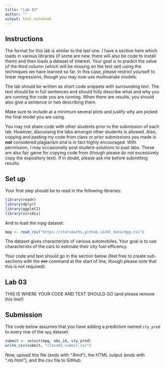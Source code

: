 ```yaml
---
title: "Lab 03"
author: ""
output: html_notebook
---
```


## Instructions

The format for this lab is similar to the last one.
I have a section here which loads in various
libraries (if some are new, there will also be code to install
them) and then loads a dataset of interest. Your goal is to
predict the value of the third column (which will be missing
on the test set) using the techniques we have learned so far.
In this case, please restrict yourself to linear regressions,
though you may now use multivariate models. 

The lab should be written as short code snippets with surrounding
text. The text should be in full sentences and should fully describe
what and why you are running the code you are running.  When there
are results, you should also give a sentence or two describing them.

Make sure to include at a minimum several plots and justify why
are picked the final model you are using.

You may not share code with other students prior to the submission
of each lab. However, discussing the labs amongst other students
is allowed. Also, copying and pasting my code from class or 
prior submissions you made is **not** considered plagiarism and
is in fact highly encouraged. With permission, I may occasionally
post student-solutions to past labs. These are also fair game
for copying code from (though please do not excessively copy the
expository text). If in doubt, please ask me before submitting
results.

## Set up

Your first step should be to read in the following libraries:

```r
library(readr)
library(dplyr)
library(ggplot2)
library(viridis)
```

And to load the mpg dataset:

```r
mpg <- read_csv("https://statsmaths.github.io/ml_data/mpg.csv")
```

The dataset gives characterists of various automobiles.
Your goal is to use characterists of the cars to estimate
their city fuel efficency.

Your code and text should go in the section below (feel free to create
sub-sections with the `###` command at the start of line, though please
note that this is not required):

## Lab 03

THIS IS WHERE YOUR CODE AND TEXT SHOULD GO (and please remove this line!)




## Submission

The code below assumes that you have adding a prediction named
`cty_pred` to every row of the `mpg` dataset. 

```r
submit <- select(mpg, obs_id, cty_pred)
write_csv(submit, "class03_submit.csv")
```

Now, upload this file (ends with ".Rmd"), the HTML output
(ends with ".nb.html"), and the csv file to GitHub.
